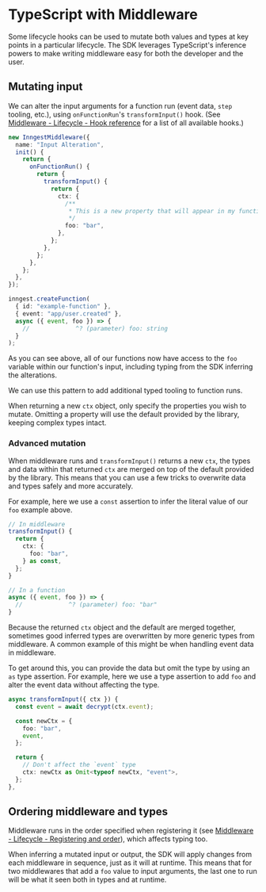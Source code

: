 # TypeScript with Middleware <VersionBadge version="v2.0.0+" />

Some lifecycle hooks can be used to mutate both values and types at key points in a particular lifecycle. The SDK leverages TypeScript's inference powers to make writing middleware easy for both the developer and the user.

## Mutating input

We can alter the input arguments for a function run (event data, `step` tooling, etc.), using `onFunctionRun`'s `transformInput()` hook. (See [Middleware - Lifecycle - Hook reference](/docs/reference/middleware/lifecycle#hook-reference) for a list of all available hooks.)

```ts {{ title: "inngest/middleware/inputAlteration.ts" }}
new InngestMiddleware({
  name: "Input Alteration",
  init() {
    return {
      onFunctionRun() {
        return {
          transformInput() {
            return {
              ctx: {
                /**
                 * This is a new property that will appear in my function.
                 */
                foo: "bar",
              },
            };
          },
        };
      },
    };
  },
});
```

```ts {{ title: "inngest/fns/myFunction.ts" }}
inngest.createFunction(
  { id: "example-function" },
  { event: "app/user.created" },
  async ({ event, foo }) => {
    //             ^? (parameter) foo: string
  }
);
```

As you can see above, all of our functions now have access to the `foo` variable within our function's input, including typing from the SDK inferring the alterations.

We can use this pattern to add additional typed tooling to function runs.

<Callout>

When returning a new `ctx` object, only specify the properties you wish to mutate. Omitting a property will use the default provided by the library, keeping complex types intact.

</Callout>

### Advanced mutation

When middleware runs and `transformInput()` returns a new `ctx`, the types and data within that returned `ctx` are merged on top of the default provided by the library. This means that you can use a few tricks to overwrite data and types safely and more accurately.

For example, here we use a `const` assertion to infer the literal value of our `foo` example above.

```ts
// In middleware
transformInput() {
  return {
    ctx: {
      foo: "bar",
    } as const,
  };
}

// In a function
async ({ event, foo }) => {
  //             ^? (parameter) foo: "bar"
}
```

Because the returned `ctx` object and the default are merged together, sometimes good inferred types are overwritten by more generic types from middleware. A common example of this might be when handling event data in middleware.

To get around this, you can provide the data but omit the type by using an `as` type assertion. For example, here we use a type assertion to add `foo` and alter the event data without affecting the type.

```ts
async transformInput({ ctx }) {
  const event = await decrypt(ctx.event);

  const newCtx = {
    foo: "bar",
    event,
  };

  return {
    // Don't affect the `event` type
    ctx: newCtx as Omit<typeof newCtx, "event">,
  };
},
```

## Ordering middleware and types

Middleware runs in the order specified when registering it (see [Middleware - Lifecycle - Registering and order](/docs/reference/middleware/lifecycle#registering-and-order)), which affects typing too.

When inferring a mutated input or output, the SDK will apply changes from each middleware in sequence, just as it will at runtime. This means that for two middlewares that add a `foo` value to input arguments, the last one to run will be what it seen both in types and at runtime.
